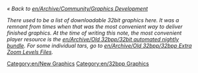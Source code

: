 {{en/shortcut|32bpp list}}
''« Back to [[en/Archive/Community/Graphics Development]]''

{{en/historic|Separately downloadable 32bpp graphics are supported in '''OpenTTD 0.6.0 beta 1''' till OpenTTD 1.1. To use them, you have to place the TARs in your <code>data</code> directory and start OpenTTD with a 32bpp [[en/blitter]]. You can find more information in the article [[en/playing with 32bpp graphics]].'' See also the [[en/32bpp Extra Zoom Levels|Extra Zoom Levels]] project.

OpenTTD 1.2.0 and later support 32bpp directly via NewGRF support}}

''There used to be a list of downloadable 32bit graphics here. It was a remnant from times when that was the most convenient way to deliver finished graphics. At the time of writing this note, the most convenient player resource is the [[en/Archive/Old 32bpp/32bit automated nightly bundle]]. For some individual tars, go to [[en/Archive/Old 32bpp/32bpp Extra Zoom Levels Files]].''

{{en/Navbox Graphics Development}}

[[Category:en/New Graphics]] [[Category:en/32bpp Graphics]]